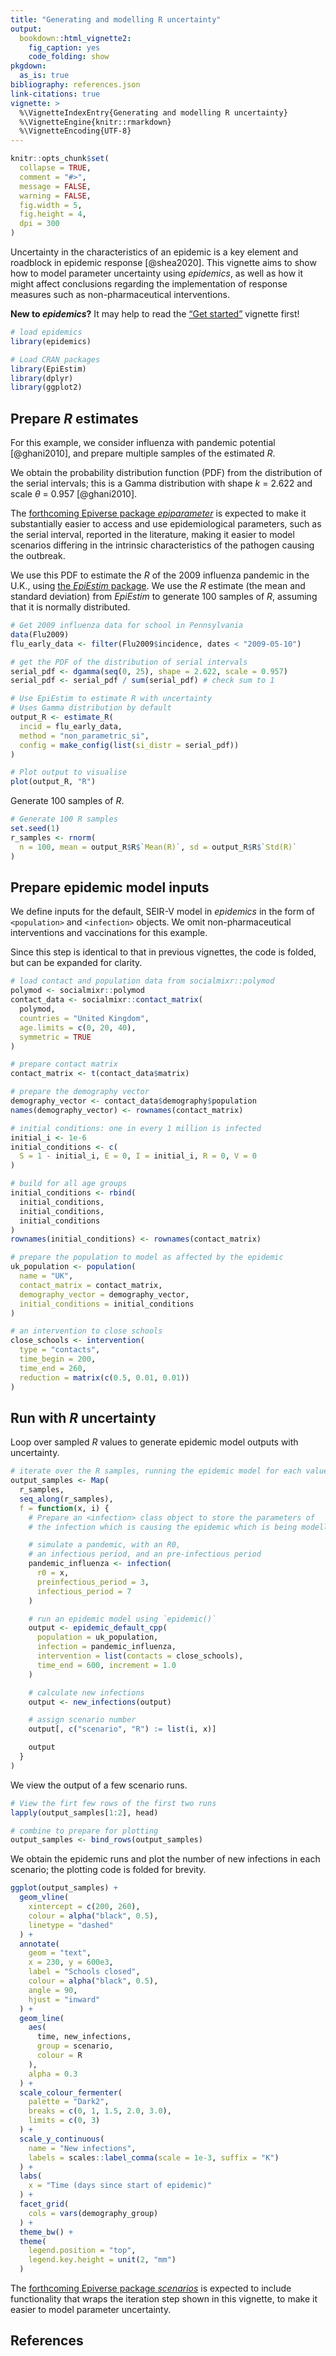 ```yaml
---
title: "Generating and modelling R uncertainty"
output:
  bookdown::html_vignette2:
    fig_caption: yes
    code_folding: show
pkgdown:
  as_is: true
bibliography: references.json
link-citations: true
vignette: >
  %\VignetteIndexEntry{Generating and modelling R uncertainty}
  %\VignetteEngine{knitr::rmarkdown}
  %\VignetteEncoding{UTF-8}
---
```


```r
knitr::opts_chunk$set(
  collapse = TRUE,
  comment = "#>",
  message = FALSE,
  warning = FALSE,
  fig.width = 5,
  fig.height = 4,
  dpi = 300
)
```

Uncertainty in the characteristics of an epidemic is a key element and roadblock in epidemic response [@shea2020].
This vignette aims to show how to model parameter uncertainty using _epidemics_, as well as how it might affect conclusions regarding the implementation of response measures such as non-pharmaceutical interventions.

::: {.alert .alert-warning}
**New to _epidemics_?** It may help to read the ["Get started"](epidemics.html) vignette first!
:::

```r
# load epidemics
library(epidemics)

# Load CRAN packages
library(EpiEstim)
library(dplyr)
library(ggplot2)
```

## Prepare $R$ estimates

For this example, we consider influenza with pandemic potential [@ghani2010], and prepare multiple samples of the estimated $R$.

We obtain the probability distribution function (PDF) from the distribution of the serial intervals; this is a Gamma distribution with shape $k$ = 2.622 and scale $\theta$ = 0.957 [@ghani2010].

::: {.alert .alert-info}
The [forthcoming Epiverse package _epiparameter_](https://epiverse-trace.github.io/epiparameter/) is expected to make it substantially easier to access and use epidemiological parameters, such as the serial interval, reported in the literature, making it easier to model scenarios differing in the intrinsic characteristics of the pathogen causing the outbreak.
:::

We use this PDF to estimate the $R$ of the 2009 influenza pandemic in the U.K., using [the _EpiEstim_ package](https://cran.r-project.org/package=EpiEstim).
We use the $R$ estimate (the mean and standard deviation) from _EpiEstim_ to generate 100 samples of $R$, assuming that it is normally distributed.

```r
# Get 2009 influenza data for school in Pennsylvania
data(Flu2009)
flu_early_data <- filter(Flu2009$incidence, dates < "2009-05-10")

# get the PDF of the distribution of serial intervals
serial_pdf <- dgamma(seq(0, 25), shape = 2.622, scale = 0.957)
serial_pdf <- serial_pdf / sum(serial_pdf) # check sum to 1

# Use EpiEstim to estimate R with uncertainty
# Uses Gamma distribution by default
output_R <- estimate_R(
  incid = flu_early_data,
  method = "non_parametric_si",
  config = make_config(list(si_distr = serial_pdf))
)

# Plot output to visualise
plot(output_R, "R")
```

Generate 100 samples of $R$.

```r
# Generate 100 R samples
set.seed(1)
r_samples <- rnorm(
  n = 100, mean = output_R$R$`Mean(R)`, sd = output_R$R$`Std(R)`
)
```

## Prepare epidemic model inputs

We define inputs for the default, SEIR-V model in _epidemics_ in the form of `<population>` and `<infection>` objects.
We omit non-pharmaceutical interventions and vaccinations for this example.

Since this step is identical to that in previous vignettes, the code is folded, but can be expanded for clarity.

```r
# load contact and population data from socialmixr::polymod
polymod <- socialmixr::polymod
contact_data <- socialmixr::contact_matrix(
  polymod,
  countries = "United Kingdom",
  age.limits = c(0, 20, 40),
  symmetric = TRUE
)

# prepare contact matrix
contact_matrix <- t(contact_data$matrix)

# prepare the demography vector
demography_vector <- contact_data$demography$population
names(demography_vector) <- rownames(contact_matrix)

# initial conditions: one in every 1 million is infected
initial_i <- 1e-6
initial_conditions <- c(
  S = 1 - initial_i, E = 0, I = initial_i, R = 0, V = 0
)

# build for all age groups
initial_conditions <- rbind(
  initial_conditions,
  initial_conditions,
  initial_conditions
)
rownames(initial_conditions) <- rownames(contact_matrix)

# prepare the population to model as affected by the epidemic
uk_population <- population(
  name = "UK",
  contact_matrix = contact_matrix,
  demography_vector = demography_vector,
  initial_conditions = initial_conditions
)

# an intervention to close schools
close_schools <- intervention(
  type = "contacts",
  time_begin = 200,
  time_end = 260,
  reduction = matrix(c(0.5, 0.01, 0.01))
)
```

## Run with $R$ uncertainty

Loop over sampled $R$ values to generate epidemic model outputs with uncertainty.

```r
# iterate over the R samples, running the epidemic model for each value of R
output_samples <- Map(
  r_samples,
  seq_along(r_samples),
  f = function(x, i) {
    # Prepare an <infection> class object to store the parameters of
    # the infection which is causing the epidemic which is being modelled.

    # simulate a pandemic, with an R0,
    # an infectious period, and an pre-infectious period
    pandemic_influenza <- infection(
      r0 = x,
      preinfectious_period = 3,
      infectious_period = 7
    )

    # run an epidemic model using `epidemic()`
    output <- epidemic_default_cpp(
      population = uk_population,
      infection = pandemic_influenza,
      intervention = list(contacts = close_schools),
      time_end = 600, increment = 1.0
    )

    # calculate new infections
    output <- new_infections(output)

    # assign scenario number
    output[, c("scenario", "R") := list(i, x)]

    output
  }
)
```

We view the output of a few scenario runs.

```r
# View the firt few rows of the first two runs
lapply(output_samples[1:2], head)

# combine to prepare for plotting
output_samples <- bind_rows(output_samples)
```


We obtain the epidemic runs and plot the number of new infections in each scenario; the plotting code is folded for brevity.

```r
ggplot(output_samples) +
  geom_vline(
    xintercept = c(200, 260),
    colour = alpha("black", 0.5),
    linetype = "dashed"
  ) +
  annotate(
    geom = "text",
    x = 230, y = 600e3,
    label = "Schools closed",
    colour = alpha("black", 0.5),
    angle = 90,
    hjust = "inward"
  ) +
  geom_line(
    aes(
      time, new_infections,
      group = scenario,
      colour = R
    ),
    alpha = 0.3
  ) +
  scale_colour_fermenter(
    palette = "Dark2",
    breaks = c(0, 1, 1.5, 2.0, 3.0),
    limits = c(0, 3)
  ) +
  scale_y_continuous(
    name = "New infections",
    labels = scales::label_comma(scale = 1e-3, suffix = "K")
  ) +
  labs(
    x = "Time (days since start of epidemic)"
  ) +
  facet_grid(
    cols = vars(demography_group)
  ) +
  theme_bw() +
  theme(
    legend.position = "top",
    legend.key.height = unit(2, "mm")
  )
```

The [forthcoming Epiverse package _scenarios_](https://epiverse-trace.github.io/scenarios/) is expected to include functionality that wraps the iteration step shown in this vignette, to make it easier to model parameter uncertainty.

## References
